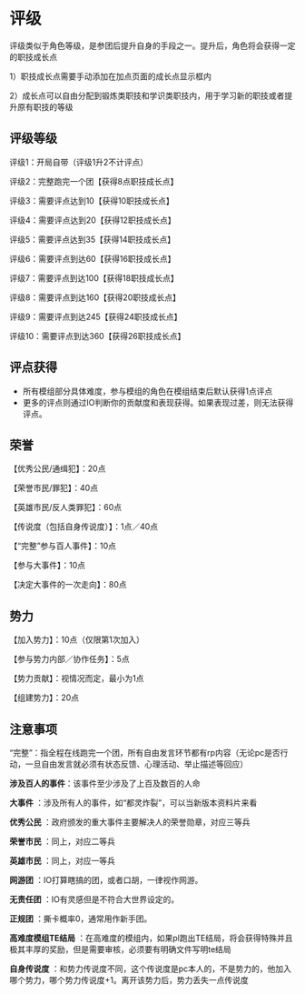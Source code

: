 # 评级

评级类似于角色等级，是参团后提升自身的手段之一。提升后，角色将会获得一定的职技成长点

1）职技成长点需要手动添加在加点页面的成长点显示框内

2）成长点可以自由分配到锻炼类职技和学识类职技内，用于学习新的职技或者提升原有职技的等级

## 评级等级

评级1：开局自带（评级1升2不计评点）

评级2：完整跑完一个团【获得8点职技成长点】

评级3：需要评点达到10【获得10职技成长点】

评级4：需要评点达到20【获得12职技成长点】

评级5：需要评点达到35【获得14职技成长点】

评级6：需要评点到达60【获得16职技成长点】

评级7：需要评点到达100【获得18职技成长点】

评级8：需要评点到达160【获得20职技成长点】

评级9：需要评点到达245【获得24职技成长点】

评级10：需要评点到达360【获得26职技成长点】


## 评点获得
- 所有模组部分具体难度，参与模组的角色在模组结束后默认获得1点评点
- 更多的评点则通过IO判断你的贡献度和表现获得。如果表现过差，则无法获得评点。

## 荣誉

【优秀公民/通缉犯】：20点

【荣誉市民/罪犯】：40点

【英雄市民/反人类罪犯】：60点

【传说度（包括自身传说度）】：1点／40点

【“完整”参与百人事件】：10点

【参与大事件】：10点

【决定大事件的一次走向】：80点

## 势力

【加入势力】：10点（仅限第1次加入）

【参与势力内部／协作任务】：5点

【势力贡献】：视情况而定，最小为1点

【组建势力】：20点

## 注意事项

“完整”：指全程在线跑完一个团，所有自由发言环节都有rp内容（无论pc是否行动，一旦自由发言就必须有状态反馈、心理活动、举止描述等回应）

**涉及百人的事件**：该事件至少涉及了上百及数百的人命

 **大事件** ：涉及所有人的事件，如“都灵炸裂”，可以当新版本资料片来看

 **优秀公民** ：政府颁发的重大事件主要解决人的荣誉勋章，对应三等兵

 **荣誉市民** ：同上，对应二等兵

 **英雄市民** ：同上，对应一等兵

 **网游团** ：IO打算瞎搞的团，或者口胡，一律视作网游。

 **无责任团** ：IO有灵感但是不符合大世界设定的。

 **正规团** ：撕卡概率0，通常用作新手团。

 **高难度模组TE结局** ：在高难度的模组内，如果pl跑出TE结局，将会获得特殊并且极其丰厚的奖励，但是需要审核，必须要有明确文件写明te结局

 **自身传说度** ：和势力传说度不同，这个传说度是pc本人的，不是势力的，他加入哪个势力，哪个势力传说度+1。离开该势力后，势力丢失一点传说度
